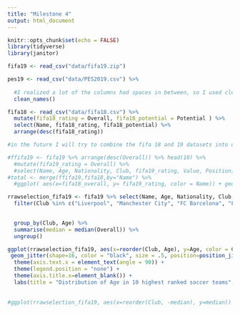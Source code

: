 ```yaml
---
title: "Milestone 4"
output: html_document
---
```


```r
knitr::opts_chunk$set(echo = FALSE)
library(tidyverse)
library(janitor)
```

```r
fifa19 <- read_csv("data/fifa19.zip")
```

```r
pes19 <- read_csv("data/PES2019.csv") %>%
  
  #I realized a lot of the columns had spaces in between, so I used clean_names() from the janitor package to clean it up and replace the spaces with underscores
  clean_names()

```

```r
fifa18 <- read_csv("data/fifa18.csv") %>% 
  mutate(fifa18_rating = Overall, fifa18_potential = Potential ) %>%
  select(Name, fifa18_rating, fifa18_potential) %>%
  arrange(desc(fifa18_rating))
```


```r
#in the future I will try to combine the fifa 18 and 19 datasets into one. I tried messing around with this for this milestone, but I still don't know what the end goal of it would be, so in order to make a good plot, I decided to go with another plot

#ffifa19 <- fifa19 %>% arrange(desc(Overall)) %>% head(10) %>%
  #mutate(fifa19_rating = Overall) %>%
  #select(Name, Age, Nationality, Club, fifa19_rating, Value, Position) 
#total <- merge(ffifa19,fifa18,by="Name") %>%
  #ggplot( aes(x=fifa18_overall, y= fifa19_rating, color = Name)) + geom_point()


```

```r
rrawselection_fifa19 <- fifa19 %>% select(Name, Age, Nationality, Club, Overall, Value, Position) %>%
  filter(Club %in% c("Liverpool", "Manchester City", "FC Barcelona", "FC Bayern München", "Ajax", "Juventus", "Atlético Madrid", "Paris Saint-Germain", "Chelsea", "Shakhtar Donetsk")) %>%
                     

  group_by(Club, Age) %>%
  summarise(median = median(Overall)) %>%
  ungroup()

ggplot(rrawselection_fifa19, aes(x=reorder(Club, Age), y=Age, color = Club)) + geom_violin() + stat_summary(fun.y=mean, geom="point", color= "orange",size=3) +
 geom_jitter(shape=16, color = "black", size = .5, position=position_jitter(0.2)) +
  theme(axis.text.x = element_text(angle = 90)) +
  theme(legend.position = "none") +
  theme(axis.title.x=element_blank()) +
  labs(title = "Distribution of Age in 10 highest ranked soccer teams", caption = "Data from FIFA 19 Database")
  
  
#ggplot(rrawselection_fifa19, aes(x=reorder(Club, -median), y=median)) +geom_col() + coord_cartesian(ylim=c(60,90)) + theme(axis.text.x = element_text(angle = 90))
```





